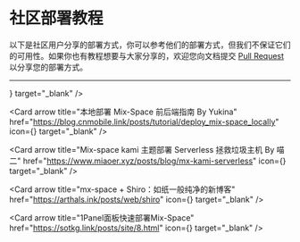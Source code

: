# 社区部署教程

以下是社区用户分享的部署方式，你可以参考他们的部署方式，但我们不保证它们的可用性。如果你也有教程想要与大家分享的，欢迎您向文档提交 [Pull Request](https://github.com/mx-space/docs/pulls) 以分享您的部署方式。

---


<Cards num={3}>
<Card arrow title="BiliBili 教程 By 喵二" href="https://www.bilibili.com/video/BV14N4y137ZW/" icon={<RiBilibiliFill />} target="_blank" />

<Card arrow title="本地部署 Mix-Space 前后端指南 By Yukina" href="https://blog.cnmobile.link/posts/tutorial/deploy_mix-space_locally" icon={<UilFileAlt />} target="_blank" />

<Card arrow title="Mix-space kami 主题部署 Serverless 拯救垃圾主机 By 喵二" href="https://www.miaoer.xyz/posts/blog/mx-kami-serverless" icon={<UilFileAlt />} target="_blank" />

<Card arrow title="mx-space + Shiro：如纸一般纯净的新博客" href="https://arthals.ink/posts/web/shiro" icon={<UilFileAlt />} target="_blank" />
</Cards>

<Card arrow title="1Panel面板快速部署Mix-Space" href="https://sotkg.link/posts/site/8.html" icon={<UilFileAlt />} target="_blank" />
</Cards>

